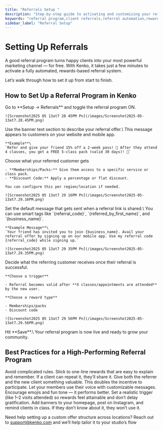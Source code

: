 ```yaml
---
title: "Referrals Setup "
description: "Step-by-step guide to activating and customizing your referral program in Kenko"
keywords: "referral program,client referrals,referral automation,rewards,growth"
sidebar_label: "Referral Setup"
---
```



# Setting Up Referrals

A good referral program turns happy clients into your most powerful marketing channel — for free. With Kenko, it takes just a few minutes to activate a fully automated, rewards-based referral system.

Let’s walk through how to set it up from start to finish.

## How to Set Up a Referral Program in Kenko

<Steps>
  <Step title="Enable the Referral Program">
    Go to **Setup → Referrals** and toggle the referral program ON.

    ![Screenshot2025 05 13at7 28 45PM Pn](/images/Screenshot2025-05-13at7.28.45PM.png)
  </Step>
  <Step title="Customize Your Banner Text">
    Use the banner text section to describe your referral offer.\
    This message appears to customers on your website and mobile app.

    **Example**\
    `Refer and give your friend 15% off a 2-week pass! 🎉 After they attend 4 classes, you get a FREE 5-class pack (valid 30 days)! 💪`
  </Step>
  <Step title="Set New Customer Offer">
    Choose what your referred customer gets

    - **Memberships/Packs:** Give them access to a specific service or class pack.
    - **Discount Code:** Apply a percentage or flat discount.

    You can configure this per region/location if needed.

    ![Screenshot2025 05 13at7 29 16PM Pn](/images/Screenshot2025-05-13at7.29.16PM.png)
  </Step>
  <Step title="Define Referral Message">
    Set the default message that gets sent when a referral link is shared.\
    You can use smart tags like `{referral_code}`, `{referred_by_first_name}`, and `{business_name}`.

    **Example Message**\
    `Your friend has invited you to join {business_name}. Avail your referral offer by signing up on our mobile app. Use my referral code {referral_code} while signing up.`

    ![Screenshot2025 05 13at7 29 35PM Pn](/images/Screenshot2025-05-13at7.29.35PM.png)
  </Step>
  <Step title="Configure Referrer Reward">
    Decide what the referring customer receives once their referral is successful.

    **Choose a trigger**

    - Referral becomes valid after **X classes/appointments are attended** by the new user.

    **Choose a reward type**

    - Memberships/packs
    - Discount code

    ![Screenshot2025 05 13at7 29 56PM Pn](/images/Screenshot2025-05-13at7.29.56PM.png)
  </Step>
  <Step title="Save & Go Live!">
    Hit **Save**.\
    Your referral program is now live and ready to grow your community.
  </Step>
</Steps>

## Best Practices for a High-Performing Referral Program

<AccordionGroup>
  <Accordion title="Keep the Offer Simple and Clear" icon="bolt">
    Avoid complicated rules. Stick to one-line rewards that are easy to explain and remember. If a client can repeat it, they’ll share it.
  </Accordion>
  <Accordion title="Make the Reward Win-Win" icon="handshake">
    Give both the referrer and the new client something valuable. This doubles the incentive to participate.
  </Accordion>
  <Accordion title="Use Friendly, Personal Messaging" icon="message">
    Let your members use their voice with customizable messages. Encourage emojis and fun tone — it performs better.
  </Accordion>
  <Accordion title="Don’t Wait Too Long to Reward" icon="timer">
    Set a realistic trigger (like 1–2 visits attended) so rewards feel attainable and don’t delay gratification.
  </Accordion>
  <Accordion title="Promote It Everywhere" icon="megaphone">
    Add banners to your homepage, post on Instagram, and remind clients in class. If they don’t know about it, they won’t use it.
  </Accordion>
</AccordionGroup>

Need help setting up a custom offer structure across locations? Reach out to [support@kenko.com](mailto:support@kenko.com) and we’ll help tailor it to your studio’s flow